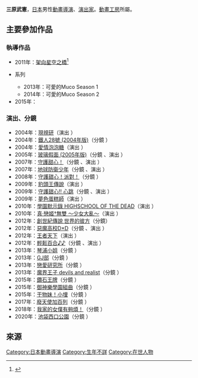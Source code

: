 {{multiple issues|
{{Notability Unreferenced|time=2016-08-18T09:32:00+00:00}}
{{Primarysources|time=2016-08-18T09:32:00+00:00}}
}}
{{noteTA|G1=Anime}}
{{Japanese|japanese=三原 武憲|kana=みはら たけのり|romaji=Mihara Takenori}}
'''三原武憲'''，[[日本|日本]]男性[[動畫|動畫]][[導演|導演]]、[[戲劇|演出家]]。[[動畫工房|動畫工房]]所屬。

== 主要參加作品 ==
=== 執導作品 ===
* 2011年：[[架向星空之橋|架向星空之橋]]<ref>{{Cite web|url=http://www.maql.co.jp/special/hoshikaka/staffcast/index.html|title=製作人員&配音員|work=電視動畫『架向星空之橋』公式官網|accessdate=2016-08-18|language=ja|archive-date=2013-10-19|archive-url=https://web.archive.org/web/20131019005034/http://www.maql.co.jp/special/hoshikaka/staffcast/index.html|dead-url=no}}</ref>
* {{link-ja|可愛的Muco|いとしのムーコ}}系列
** 2013年：可愛的Muco Season 1
** 2014年：可愛的Muco Season 2
* 2015年：{{link-ja|加油社NEXT！|ガンバレー部NEXT!}}

=== 演出、分鏡 ===
* 2004年：[[現視研|現視研]]（演出<!--第2、6、11話-->）
* 2004年：[[鐵人28號|鐵人28號 (2004年版)]]（分鏡<!--第19話-->）
* 2004年：[[愛情泡泡糖|愛情泡泡糖]]（演出<!--第5、8話-->）
* 2005年：[[玻璃假面|玻璃假面 (2005年版)]]（分鏡<!--第8話-->、演出<!--第4、8、11、17話-->）
* 2007年：[[守護甜心！|守護甜心！]]（分鏡<!--第40話-->、演出<!--第25、31、40、46話-->）
* 2007年：[[地球防衛少年|地球防衛少年]]（分鏡<!--第11話-->、演出<!--第11話-->）
* 2008年：[[守護甜心！|守護甜心！派對！]]（分鏡<!--第75、81、89話-->）
* 2009年：[[豹頭王傳說|豹頭王傳說]]（演出<!--第4話-->）
* 2009年：[[守護甜心！|守護甜心!! 心跳]]（分鏡<!--第16話-->、演出<!--第16、20話-->）
* 2009年：[[夢色蛋糕師|夢色蛋糕師]]（演出<!--recette 18-->）
* 2010年：[[學園默示錄|學園默示錄 HIGHSCHOOL OF THE DEAD]]（演出<!--第11話-->）
* 2010年：[[戀姬†無雙|真·戀姬†無雙 ～少女大亂～]]（演出<!--第6、11席-->）
* 2012年：[[創世紀傳說_世界的彼方|創世紀傳說 世界的彼方]]（分鏡）
* 2012年：[[惡魔高校D×D|惡魔高校D×D]]（分鏡<!--第7話-->、演出<!--第7話-->）
* 2012年：[[王者天下|王者天下]]（演出<!--第7話-->）
* 2012年：[[輕鬆百合|輕鬆百合♪♪]]（分鏡<!--第3、7話-->、演出<!--第3、7話-->）
* 2013年：[[琴浦小姐|琴浦小姐]]（分鏡<!--第2、7話-->）
* 2013年：[[GJ部|GJ部]]（分鏡<!--第3、7話-->）
* 2013年：[[戀愛研究所|戀愛研究所]]（分鏡<!--第2、6、8、11話-->）
* 2013年：[[魔界王子_devils_and_realist|魔界王子 devils and realist]]（分鏡<!--第5話-->）
* 2015年：[[鑽石王牌|鑽石王牌]]（分鏡<!--第71、82話-->）
* 2015年：[[御神樂學園組曲|御神樂學園組曲]]（分鏡<!--第4、8話-->）
* 2015年：[[干物妹！小埋|干物妹！小埋]]（分鏡<!--第5話-->）
* 2017年：[[廢天使加百列|廢天使加百列]]（分鏡<!--第2、6話-->）
* 2018年：[[我家的女僕有夠煩！|我家的女僕有夠煩！]]（分鏡<!--第5話-->）
* 2020年：[[池袋西口公園_(小說)|池袋西口公園]]（分鏡<!--第5話-->）

== 來源 ==
{{reflist}}

{{DEFAULTSORT:Mihara Takenori}}
[[Category:日本動畫導演|Category:日本動畫導演]]
[[Category:生年不詳|Category:生年不詳]]
[[Category:在世人物|Category:在世人物]]